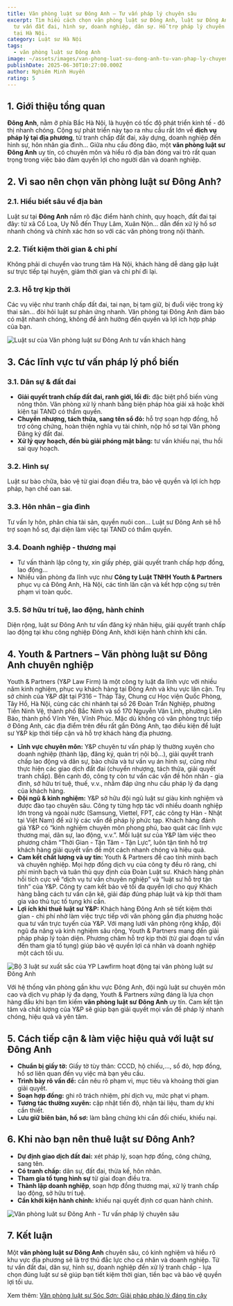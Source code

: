 ```yaml
---
title: Văn phòng luật sư Đông Anh – Tư vấn pháp lý chuyên sâu
excerpt: Tìm hiểu cách chọn văn phòng luật sư Đông Anh, luật sư Đông Anh chuyên
  tư vấn đất đai, hình sự, doanh nghiệp, dân sự. Hỗ trợ pháp lý chuyên nghiệp
  tại Hà Nội.
category: Luật sư Hà Nội
tags:
  - văn phòng luật sư Đông Anh
image: ~/assets/images/van-phong-luat-su-dong-anh-tu-van-phap-ly-chuyen-sau.png
publishDate: 2025-06-30T10:27:00.000Z
author: Nghiêm Minh Huyền
rating: 5
---
```

## 1. Giới thiệu tổng quan

**Đông Anh**, nằm ở phía Bắc Hà Nội, là huyện có tốc độ phát triển kinh tế - đô thị nhanh chóng. Cộng sự phát triển này tạo ra nhu cầu rất lớn về **dịch vụ pháp lý tại địa phương**, từ tranh chấp đất đai, xây dựng, doanh nghiệp đến hình sự, hôn nhân gia đình… Giữa nhu cầu đông đảo, một **văn phòng luật sư Đông Anh** uy tín, có chuyên môn và hiểu rõ địa bàn đóng vai trò rất quan trọng trong việc bảo đảm quyền lợi cho người dân và doanh nghiệp.

## 2. Vì sao nên chọn văn phòng luật sư Đông Anh?

### 2.1. Hiểu biết sâu về địa bàn

Luật sư tại **Đông Anh** nắm rõ đặc điểm hành chính, quy hoạch, đất đai tại đây: từ xã Cổ Loa, Uy Nỗ đến Thụy Lâm, Xuân Nộn… dẫn đến xử lý hồ sơ nhanh chóng và chính xác hơn so với các văn phòng trong nội thành.

### 2.2. Tiết kiệm thời gian & chi phí

Không phải di chuyển vào trung tâm Hà Nội, khách hàng dễ dàng gặp luật sư trực tiếp tại huyện, giảm thời gian và chi phí đi lại.

### 2.3. Hỗ trợ kịp thời

Các vụ việc như tranh chấp đất đai, tai nạn, bị tạm giữ, bị đuổi việc trong kỳ thai sản… đòi hỏi luật sư phản ứng nhanh. Văn phòng tại Đông Anh đảm bảo có mặt nhanh chóng, không để ảnh hưởng đến quyền và lợi ích hợp pháp của bạn.

![Luật sư của Văn phòng luật sư Đông Anh tư vấn khách hàng](~/assets/images/luat-su-cua-van-phong-luat-su-dong-anh-tu-van-khach-hang-1.jpg "Luật sư của Văn phòng luật sư Đông Anh tư vấn khách hàng")

## 3. Các lĩnh vực tư vấn pháp lý phổ biến

### 3.1. Dân sự & đất đai

* **Giải quyết tranh chấp đất đai, ranh giới, lối đi:** đặc biệt phổ biến vùng nông thôn. Văn phòng xử lý nhanh bằng biện pháp hòa giải xã hoặc khởi kiện tại TAND có thẩm quyền.
* **Chuyển nhượng, tách thửa, sang tên sổ đỏ:** hỗ trợ soạn hợp đồng, hỗ trợ công chứng, hoàn thiện nghĩa vụ tài chính, nộp hồ sơ tại Văn phòng Đăng ký đất đai.
* **Xử lý quy hoạch, đền bù giải phóng mặt bằng:** tư vấn khiếu nại, thu hồi sai quy hoạch.

### 3.2. Hình sự

Luật sư bào chữa, bảo vệ từ giai đoạn điều tra, bảo vệ quyền và lợi ích hợp pháp, hạn chế oan sai.

### 3.3. Hôn nhân – gia đình

Tư vấn ly hôn, phân chia tài sản, quyền nuôi con… Luật sư Đông Anh sẽ hỗ trợ soạn hồ sơ, đại diện làm việc tại TAND có thẩm quyền.

### 3.4. Doanh nghiệp - thương mại

* Tư vấn thành lập công ty, xin giấy phép, giải quyết tranh chấp hợp đồng, lao động…
* Nhiều văn phòng đa lĩnh vực như **Công ty Luật TNHH Youth & Partners** phục vụ cả Đông Anh, Hà Nội, các tỉnh lân cận và kết hợp cộng sự trên phạm vi toàn quốc.

### 3.5. Sở hữu trí tuệ, lao động, hành chính

Diện rộng, luật sư Đông Anh tư vấn đăng ký nhãn hiệu, giải quyết tranh chấp lao động tại khu công nghiệp Đông Anh, khởi kiện hành chính khi cần.

## 4. Youth & Partners – Văn phòng luật sư Đông Anh chuyên nghiệp

Youth & Partners (Y&P Law Firm) là một công ty luật đa lĩnh vực với nhiều năm kinh nghiệm, phục vụ khách hàng tại Đông Anh và khu vực lân cận. Trụ sở chính của Y&P đặt tại P316 – Tháp Tây, Chung cư Học viện Quốc Phòng, Tây Hồ, Hà Nội, cùng các chi nhánh tại số 26 Đoàn Trần Nghiệp, phường Tiền Ninh Vệ, thành phố Bắc Ninh và số 170 Nguyễn Văn Linh, phường Liên Bảo, thành phố Vĩnh Yên, Vĩnh Phúc. Mặc dù không có văn phòng trực tiếp ở Đông Anh, các địa điểm trên đều rất gần Đông Anh, tạo điều kiện để luật sư Y&P kịp thời tiếp cận và hỗ trợ khách hàng địa phương.

* **Lĩnh vực chuyên môn:** Y&P chuyên tư vấn pháp lý thường xuyên cho doanh nghiệp (thành lập, đăng ký, quản trị nội bộ…), giải quyết tranh chấp lao động và dân sự, bào chữa và tư vấn vụ án hình sự, cũng như thực hiện các giao dịch đất đai (chuyển nhượng, tách thửa, giải quyết tranh chấp). Bên cạnh đó, công ty còn tư vấn các vấn đề hôn nhân - gia đình, sở hữu trí tuệ, thuế, v.v., nhằm đáp ứng nhu cầu pháp lý đa dạng của khách hàng.
* **Đội ngũ & kinh nghiệm:** Y&P sở hữu đội ngũ luật sư giàu kinh nghiệm và được đào tạo chuyên sâu. Công ty từng hợp tác với nhiều doanh nghiệp lớn trong và ngoài nước (Samsung, Viettel, FPT, các công ty Hàn - Nhật tại Việt Nam) để xử lý các vấn đề pháp lý phức tạp. Khách hàng đánh giá Y&P có “kinh nghiệm chuyên môn phong phú, bao quát các lĩnh vực thương mại, dân sự, lao động, v.v.”. Mỗi luật sư của Y&P làm việc theo phương châm “Thời Gian - Tận Tâm - Tận Lực”, luôn tận tình hỗ trợ khách hàng giải quyết vấn đề một cách nhanh chóng và hiệu quả.
* **Cam kết chất lượng và uy tín:** Youth & Partners đề cao tính minh bạch và chuyên nghiệp. Mọi hợp đồng dịch vụ của công ty đều rõ ràng, chi phí minh bạch và tuân thủ quy định của Đoàn Luật sư. Khách hàng phản hồi tích cực về “dịch vụ tư vấn chuyên nghiệp” và “luật sư hỗ trợ tận tình” của Y&P. Công ty cam kết bảo vệ tối đa quyền lợi cho quý Khách hàng bằng cách tư vấn cặn kẽ, giải đáp đúng pháp luật và kịp thời tham gia vào thủ tục tố tụng khi cần.
* **Lợi ích khi thuê luật sư Y&P:** Khách hàng Đông Anh sẽ tiết kiệm thời gian - chi phí nhờ làm việc trực tiếp với văn phòng gần địa phương hoặc qua tư vấn trực tuyến của Y&P. Với mạng lưới văn phòng rộng khắp, đội ngũ đa năng và kinh nghiệm sâu rộng, Youth & Partners mang đến giải pháp pháp lý toàn diện. Phương châm hỗ trợ kịp thời (từ giai đoạn tư vấn đến tham gia tố tụng) giúp bảo vệ quyền lợi cá nhân và doanh nghiệp một cách tối ưu.

![Bộ 3 luật sư xuất sắc của YP Lawfirm hoạt động tại văn phòng luật sư Đông Anh](~/assets/images/bo-3-luat-su-xuat-sac-cua-yp-lawfirm-hoat-dong-tai-van-phong-luat-su-dong-anh.png "Bộ 3 luật sư xuất sắc của YP Lawfirm hoạt động tại văn phòng luật sư Đông Anh")

Với hệ thống văn phòng gần khu vực Đông Anh, đội ngũ luật sư chuyên môn cao và dịch vụ pháp lý đa dạng, Youth & Partners xứng đáng là lựa chọn hàng đầu khi bạn tìm kiếm **văn phòng luật sư Đông Anh** uy tín. Cam kết tận tâm và chất lượng của Y&P sẽ giúp bạn giải quyết mọi vấn đề pháp lý nhanh chóng, hiệu quả và yên tâm.

## 5. Cách tiếp cận & làm việc hiệu quả với luật sư Đông Anh

* **Chuẩn bị giấy tờ:** Giấy tờ tùy thân: CCCD, hộ chiếu,..., sổ đỏ, hợp đồng, hồ sơ liên quan đến vụ việc mà bạn yêu cầu.
* **Trình bày rõ vấn đề:** cần nêu rõ phạm vi, mục tiêu và khoảng thời gian giải quyết.
* **Soạn hợp đồng:** ghi rõ trách nhiệm, phí dịch vụ, mức phạt vi phạm.
* **Tương tác thường xuyên:** cập nhật tiến độ, nhận tài liệu, tham dự khi cần thiết.
* **Lưu giữ biên bản, hồ sơ:** làm bằng chứng khi cần đối chiếu, khiếu nại.

## 6. Khi nào bạn nên thuê luật sư Đông Anh?

* **Dự định giao dịch đất đai:** xét pháp lý, soạn hợp đồng, công chứng, sang tên.
* **Có tranh chấp:** dân sự, đất đai, thừa kế, hôn nhân.
* **Tham gia tố tụng hình sự** từ giai đoạn điều tra.
* **Thành lập doanh nghiệp**, soạn hợp đồng thương mại, xử lý tranh chấp lao động, sở hữu trí tuệ.
* **Cần khởi kiện hành chính:** khiếu nại quyết định cơ quan hành chính.

![Văn phòng luât sư Đông Anh - Tư vấn pháp lý chuyên sâu](~/assets/images/van-phong-luat-su-dong-anh-tu-van-phap-ly-chuyen-sau.png "Văn phòng luât sư Đông Anh - Tư vấn pháp lý chuyên sâu")

## 7. Kết luận

Một **văn phòng luật sư Đông Anh** chuyên sâu, có kinh nghiệm và hiểu rõ khu vực địa phương sẽ là trợ thủ đắc lực cho cá nhân và doanh nghiệp. Từ tư vấn đất đai, dân sự, hình sự, doanh nghiệp đến xử lý tranh chấp - lựa chọn đúng luật sư sẽ giúp bạn tiết kiệm thời gian, tiền bạc và bảo vệ quyền lợi tối ưu.

Xem thêm: [Văn phòng luật sư Sóc Sơn: Giải pháp pháp lý đáng tin cậy](https://yplawfirm.vn/tin-tuc/van-phong-luat-su-soc-son-giai-phap-phap-ly-dang-tin-cay)
